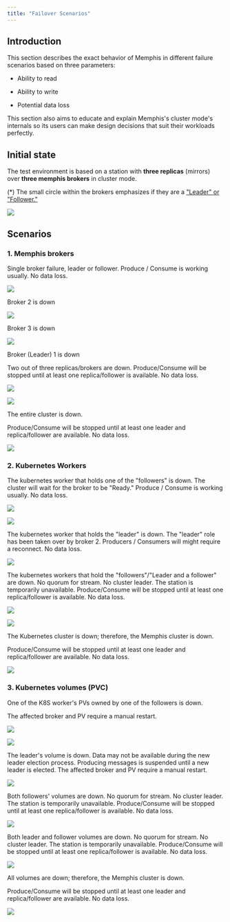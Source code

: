 ```yaml
---
title: "Failover Scenarios"
---
```


## Introduction

This section describes the exact behavior of Memphis in different failure
scenarios based on three parameters:

- Ability to read

- Ability to write

- Potential data loss

This section also aims to educate and explain Memphis's cluster mode's internals
so its users can make design decisions that suit their workloads perfectly.

## Initial state

The test environment is based on a station with **three replicas** (mirrors)
over **three memphis brokers** in cluster mode.

(\*) The small circle within the brokers emphasizes if they are a
["Leader" or "Follower."](/memphis/concepts/station#leaders-and-followers)

![](/images/initial%20state.jpeg)

## Scenarios

### 1\. Memphis brokers

Single broker failure, leader or follower. Produce / Consume is working usually.
No data loss.

![](/memphis/concepts/images/broker%201.jpeg)

Broker 2 is down

![](/memphis/concepts/images/broker%202.jpeg)

Broker 3 is down

![](/memphis/concepts/images/broker%203.jpeg)

Broker (Leader) 1 is down

Two out of three replicas/brokers are down. Produce/Consume will be stopped
until at least one replica/follower is available. No data loss.

![](/memphis/concepts/images/broker%204.jpeg)

![](/memphis/concepts/images/broker%205.jpeg)

The entire cluster is down.

Produce/Consume will be stopped until at least one leader and replica/follower
are available. No data loss.

![](/memphis/concepts/images/broker%206.jpeg)

### 2\. Kubernetes Workers

The kubernetes worker that holds one of the "followers" is down. The cluster
will wait for the broker to be "Ready." Produce / Consume is working usually. No
data loss.

![](/memphis/concepts/images/k8s%201.jpeg)

![](/memphis/concepts/images/k8s%202.jpeg)

The kubernetes worker that holds the "leader" is down. The "leader" role has
been taken over by broker 2\. Producers / Consumers will might require a
reconnect. No data loss.

![](/memphis/concepts/images/k8s%203.jpeg)

The kubernetes workers that hold the "followers"/"Leader and a follower" are
down. No quorum for stream. No cluster leader. The station is temporarily
unavailable. Produce/Consume will be stopped until at least one replica/follower
is available. No data loss.

![](/memphis/concepts/images/k8s%204.jpeg)

![](/memphis/concepts/images/k8s%205.jpeg)

The Kubernetes cluster is down; therefore, the Memphis cluster is down.

Produce/Consume will be stopped until at least one leader and replica/follower
are available. No data loss.

![](/memphis/concepts/images/k8s%206.jpeg)

### 3\. Kubernetes volumes (PVC)

One of the K8S worker's PVs owned by one of the followers is down.

The affected broker and PV require a manual restart.

![](/memphis/concepts/images/pv1.jpeg)

![](/memphis/concepts/images/pv2.jpeg)

The leader's volume is down. Data may not be available during the new leader
election process. Producing messages is suspended until a new leader is elected.
The affected broker and PV require a manual restart.

![](/memphis/concepts/images/pv3.jpeg)

Both followers' volumes are down. No quorum for stream. No cluster leader. The
station is temporarily unavailable. Produce/Consume will be stopped until at
least one replica/follower is available. No data loss.

![](/memphis/concepts/images/pv4.jpeg)

Both leader and follower volumes are down. No quorum for stream. No cluster
leader. The station is temporarily unavailable. Produce/Consume will be stopped
until at least one replica/follower is available. No data loss.

![](/memphis/concepts/images/pv5.jpeg)

All volumes are down; therefore, the Memphis cluster is down.

Produce/Consume will be stopped until at least one leader and replica/follower
are available. No data loss.

![](/memphis/concepts/images/pv6.jpeg)
